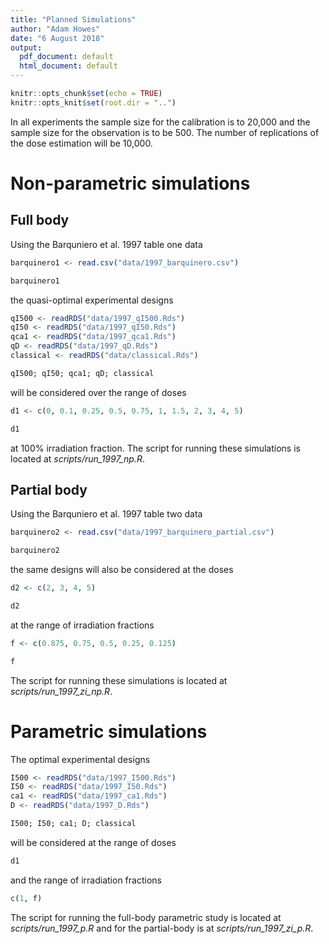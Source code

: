 ```yaml
---
title: "Planned Simulations"
author: "Adam Howes"
date: "6 August 2018"
output:
  pdf_document: default
  html_document: default
---
```


```r
knitr::opts_chunk$set(echo = TRUE)
knitr::opts_knit$set(root.dir = "..")
```

In all experiments the sample size for the calibration is to 20,000 and the sample size for the observation is to be 500. The number of replications of the dose estimation will be 10,000.

# Non-parametric simulations
## Full body

Using the Barquniero et al. 1997 table one data

```r
barquinero1 <- read.csv("data/1997_barquinero.csv")
```

```r
barquinero1
```

the quasi-optimal experimental designs

```r
qI500 <- readRDS("data/1997_qI500.Rds")
qI50 <- readRDS("data/1997_qI50.Rds")
qca1 <- readRDS("data/1997_qca1.Rds")
qD <- readRDS("data/1997_qD.Rds")
classical <- readRDS("data/classical.Rds")
```

```r
qI500; qI50; qca1; qD; classical
```

will be considered over the range of doses

```r
d1 <- c(0, 0.1, 0.25, 0.5, 0.75, 1, 1.5, 2, 3, 4, 5)
```

```r
d1
```

at 100% irradiation fraction. The script for running these simulations is located at *scripts/run_1997_np.R*.

## Partial body

Using the Barquniero et al. 1997 table two data 

```r
barquinero2 <- read.csv("data/1997_barquinero_partial.csv")
```

```r
barquinero2
```

the same designs will also be considered at the doses

```r
d2 <- c(2, 3, 4, 5)
```

```r
d2
```

at the range of irradiation fractions

```r
f <- c(0.875, 0.75, 0.5, 0.25, 0.125)
```

```r
f
```

The script for running these simulations is located at *scripts/run_1997_zi_np.R*.

# Parametric simulations

The optimal experimental designs

```r
I500 <- readRDS("data/1997_I500.Rds")
I50 <- readRDS("data/1997_I50.Rds")
ca1 <- readRDS("data/1997_ca1.Rds")
D <- readRDS("data/1997_D.Rds")
```

```r
I500; I50; ca1; D; classical
```

will be considered at the range of doses

```r
d1
```

and the range of irradiation fractions

```r
c(1, f)
```

The script for running the full-body parametric study is located at *scripts/run_1997_p.R* and for the partial-body is at *scripts/run_1997_zi_p.R*.